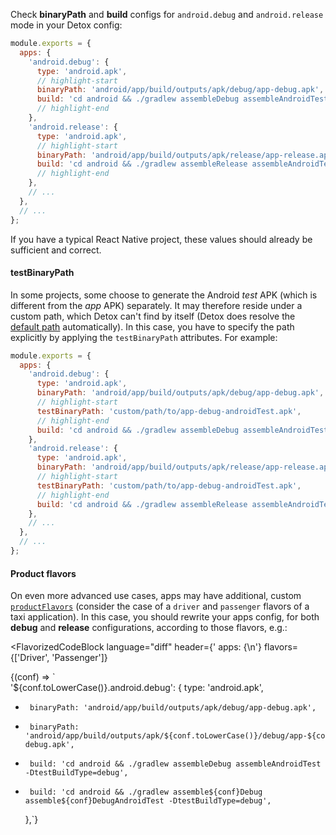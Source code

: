 <!-- markdownlint-configure-file { "no-trailing-punctuation": 0 } -->


Check **binaryPath** and **build** configs for `android.debug` and `android.release` mode in your Detox config:

```js title=".detoxrc.js"
module.exports = {
  apps: {
    'android.debug': {
      type: 'android.apk',
      // highlight-start
      binaryPath: 'android/app/build/outputs/apk/debug/app-debug.apk',
      build: 'cd android && ./gradlew assembleDebug assembleAndroidTest -DtestBuildType=debug'
      // highlight-end
    },
    'android.release': {
      type: 'android.apk',
      // highlight-start
      binaryPath: 'android/app/build/outputs/apk/release/app-release.apk',
      build: 'cd android && ./gradlew assembleRelease assembleAndroidTest -DtestBuildType=debug'
      // highlight-end
    },
    // ...
  },
  // ...
};
```

If you have a typical React Native project, these values should already be sufficient and correct.

#### testBinaryPath

In some projects, some choose to generate the Android _test_ APK (which is different from the _app_ APK) separately.
It may therefore reside under a custom path, which Detox can't find by itself (Detox does resolve the
[default path](https://stackoverflow.com/questions/43670463/where-is-the-test-apk-located-in-android-project) automatically).
In this case, you have to specify the path explicitly by applying the `testBinaryPath` attributes. For example:

```js title=".detoxrc.js"
module.exports = {
  apps: {
    'android.debug': {
      type: 'android.apk',
      binaryPath: 'android/app/build/outputs/apk/debug/app-debug.apk',
      // highlight-start
      testBinaryPath: 'custom/path/to/app-debug-androidTest.apk',
      // highlight-end
      build: 'cd android && ./gradlew assembleDebug assembleAndroidTest -DtestBuildType=debug'
    },
    'android.release': {
      type: 'android.apk',
      binaryPath: 'android/app/build/outputs/apk/release/app-release.apk',
      // highlight-start
      testBinaryPath: 'custom/path/to/app-debug-androidTest.apk',
      // highlight-end
      build: 'cd android && ./gradlew assembleRelease assembleAndroidTest -DtestBuildType=debug'
    },
    // ...
  },
  // ...
};
```

#### Product flavors

On even more advanced use cases, apps may have additional, custom [`productFlavors`](https://developer.android.com/studio/build/build-variants#product-flavors)
(consider the case of a `driver` and `passenger` flavors of a taxi application). In this case, you should rewrite your apps config,
for both **debug** and **release** configurations, according to those flavors, e.g.:

<FlavorizedCodeBlock
  language="diff"
  header={'   apps: {\n'}
  flavors={['Driver', 'Passenger']}
>
  {(conf) => `\
     '${conf.toLowerCase()}.android.debug': {
       type: 'android.apk',
-      binaryPath: 'android/app/build/outputs/apk/debug/app-debug.apk',
+      binaryPath: 'android/app/build/outputs/apk/${conf.toLowerCase()}/debug/app-${conf.toLowerCase()}-debug.apk',
-      build: 'cd android && ./gradlew assembleDebug assembleAndroidTest -DtestBuildType=debug',
+      build: 'cd android && ./gradlew assemble${conf}Debug assemble${conf}DebugAndroidTest -DtestBuildType=debug',
     },`}
</FlavorizedCodeBlock>

